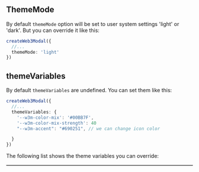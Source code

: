 
## ThemeMode

By default `themeMode` option will be set to user system settings 'light' or 'dark'. But you can override it like this:

```ts
createWeb3Modal({
  //...
  themeMode: 'light'
})
```

## themeVariables

By default `themeVariables` are undefined. You can set them like this:

```ts
createWeb3Modal({
  //...
  themeVariables: {
    '--w3m-color-mix': '#00BB7F',
    '--w3m-color-mix-strength': 40
    "--w3m-accent": "#690251", // we can change icon color 

  }
})
```

The following list shows the theme variables you can override:

<Table
  headers={['Variable', 'Description', 'Type']}
  data={[
    {
      variable: { code: '--w3m-font-family' },
      description: 'Base font family',
      type: { code: 'string' }
    },
    {
      variable: { code: '--w3m-accent' },
      description: 'Color used for buttons, icons, labels, etc.',
      type: { code: 'string' }
    },
    {
      variable: { code: '--w3m-color-mix' },
      description: 'The color that blends in with the default colors',
      type: { code: 'string' }
    },
    {
      variable: { code: '--w3m-color-mix-strength' },
      description: 'The percentage on how much "--w3m-color-mix" should blend in',
      type: { code: 'number' }
    },
    {
      variable: { code: '--w3m-font-size-master' },
      description: 'The base pixel size for fonts.',
      type: { code: 'string' }
    },
    {
      variable: { code: '--w3m-border-radius-master' },
      description: 'The base border radius in pixels.',
      type: { code: 'string' }
    },
    {
      variable: { code: '--w3m-z-index' },
      description: 'The z-index of the modal.',
      type: { code: 'number' }
    }
  ]}
/>

